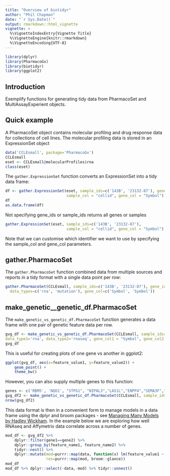 ```yaml
---
title: "Overview of biotidyr"
author: "Phil Chapman"
date: "`r Sys.Date()`"
output: rmarkdown::html_vignette
vignette: >
  %\VignetteIndexEntry{Vignette Title}
  %\VignetteEngine{knitr::rmarkdown}
  %\VignetteEncoding{UTF-8}
---
```


```r
library(dplyr)
library(PharmacoGx)
library(biotidyr)
library(ggplot2)

```


## Introduction

Exemplify functions for generating tidy data from PharmacoSet and MultiAssayExperient objects.

## Quick example

A PharmacoSet object contains molecular profiling and drug response data for collections of cell lines.  The molecular profiling data is stored in an ExpressionSet object

```r
data('CCLEsmall', package='PharmacoGx')
CCLEsmall
eset <- CCLEsmall@molecularProfiles$rna
class(eset)
```

The `gather.ExpressionSet` function converts an ExpressionSet into a tidy data frame:

```r
df <- gather.ExpressionSet(eset, sample_ids=c('143B', '23132-87'), gene_ids=c('BRAF', 'EGFR'), 
                           sample_col = "cellid", gene_col = "Symbol")
df
as.data.frame(df)
```

Not specifying gene\_ids or sample\_ids returns all genes or samples

```r
gather.ExpressionSet(eset, sample_ids=c('143B', '23132-87'), 
                           sample_col = "cellid", gene_col = "Symbol")
```

Note that we can customise which identifier we want to use by specifying the sample\_col and gene\_col parameters.

## gather.PharmacoSet

The `gather.PharmacoSet` function combined data from multiple sources and reports in a tidy format with a single data point per row:

```r
gather.PharmacoSet(CCLEsmall, sample_ids=c('143B', '23132-87'), gene_ids=c('BRAF', 'EGFR'),
  data_types=c('rna', 'mutation'), gene_col=c('Symbol', 'Symbol'))
```

## make\_genetic\_\vs\_genetic_df.PharmacoSet

The `make_genetic_vs_genetic_df.PharmacoSet` function generates a data frame with one pair of genetic feature data per row.

```r
gvg_df <- make_genetic_vs_genetic_df.PharmacoSet(CCLEsmall, sample_ids=cellNames(CCLEsmall), gene1='RBM5', gene2='RBM5',
data_type1='rna', data_type2='rnaseq', gene_col1 = "Symbol", gene_col2 = "gene_name")
gvg_df

```

This is useful for creating plots of one gene vs another in ggplot2:

```r
ggplot(gvg_df, aes(x=feature_value1, y=feature_value2)) + 
    geom_point() + 
    theme_bw()

```

However, you can also supply multiple genes to this function:
```r
genes <- c('RBM5', 'NQO1', "STPG1", "NIPAL3","LAS1L","ENPP4","SEMA3F","CFTR")
gvg_df2 <- make_genetic_vs_genetic_df.PharmacoSet(CCLEsmall, sample_ids=cellNames(CCLEsmall), gene1=genes,  gene2=genes, data_type1='rna', data_type2='rnaseq', gene_col1 = "Symbol", gene_col2 = "gene_name")
nrow(gvg_df2)

```

This data format is then in a convenient form to manage models in a data frame using the dplyr and broom packages - see [Managing Many Models by Hadley Wickham](https://www.youtube.com/watch?v=rz3_FDVt9eg).  In the example below we are exploring how well RNAseq and Affymetrix data correlate across a number of genes.

```r
mod_df <- gvg_df2 %>%
    dplyr::filter(gene1==gene2) %>%
    dplyr::group_by(feature_name1, feature_name2) %>%
    tidyr::nest() %>%
    dplyr::mutate(mod=purrr::map(data, function(x) lm(feature_value1 ~ feature_value2, data=x)),
                  res=purrr::map(mod, broom::glance))
mod_df
mod_df %>% dplyr::select(-data,-mod) %>% tidyr::unnest()

```


